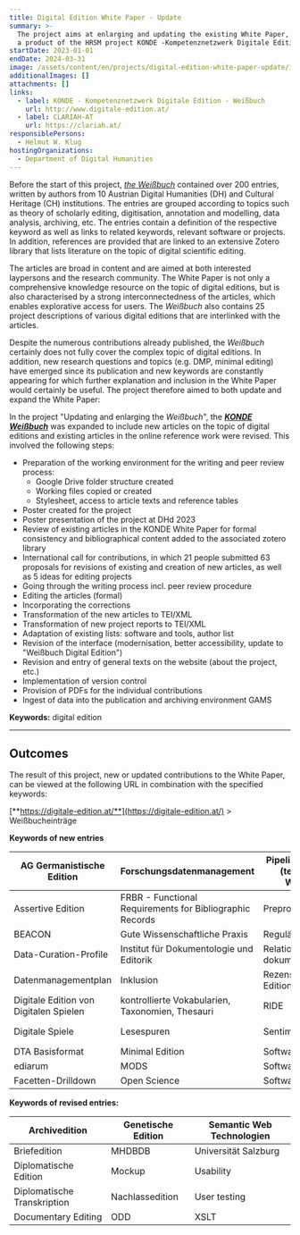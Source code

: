 ```yaml
---
title: Digital Edition White Paper - Update
summary: >-
  The project aims at enlarging and updating the existing White Paper, which was
  a product of the HRSM project KONDE -Kompetenznetzwerk Digitale Edition.
startDate: 2023-01-01
endDate: 2024-03-31
image: /assets/content/en/projects/digital-edition-white-paper-update/image.png
additionalImages: []
attachments: []
links:
  - label: KONDE - Kompetenznetzwerk Digitale Edition - Weißbuch
    url: http://www.digitale-edition.at/
  - label: CLARIAH-AT
    url: https://clariah.at/
responsiblePersons:
  - Helmut W. Klug
hostingOrganizations:
  - Department of Digital Humanities
---
```

Before the start of this project, [*the Weißbuch*](https://www.digitale-edition.at/) contained over 200 entries, written by authors from 10 Austrian Digital Humanities (DH) and Cultural Heritage (CH) institutions. The entries are grouped according to topics such as theory of scholarly editing, digitisation, annotation and modelling, data analysis, archiving, etc. The entries contain a definition of the respective keyword as well as links to related keywords, relevant software or projects. In addition, references are provided that are linked to an extensive Zotero library that lists literature on the topic of digital scientific editing.

The articles are broad in content and are aimed at both interested laypersons and the research community. The White Paper is not only a comprehensive knowledge resource on the topic of digital editions, but is also characterised by a strong interconnectedness of the articles, which enables explorative access for users. The *Weißbuch* also contains 25 project descriptions of various digital editions that are interlinked with the articles.

Despite the numerous contributions already published, the *Weißbuch* certainly does not fully cover the complex topic of digital editions. In addition, new research questions and topics (e.g. DMP, minimal editing) have emerged since its publication and new keywords are constantly appearing for which further explanation and inclusion in the White Paper would certainly be useful. The project therefore aimed to both update and expand the White Paper:

In the project "Updating and enlarging the *Weißbuch*", the [***KONDE Weißbuch***](https://www.digitale-edition.at/) was expanded to include new articles on the topic of digital editions and existing articles in the online reference work were revised. This involved the following steps:

* Preparation of the working environment for the writing and peer review process:
  * Google Drive folder structure created&#x20;
  * Working files copied or created&#x20;
  * Stylesheet, access to article texts and reference tables&#x20;
* Poster created for the project&#x20;
* Poster presentation of the project at DHd 2023&#x20;
* Review of existing articles in the KONDE White Paper for formal consistency and bibliographical content added to the associated zotero library&#x20;
* International call for contributions, in which 21 people submitted 63 proposals for revisions of existing and creation of new articles, as well as 5 ideas for editing projects&#x20;
* Going through the writing process incl. peer review procedure&#x20;
* Editing the articles (formal)&#x20;
* Incorporating the corrections&#x20;
* Transformation of the new articles to TEI/XML&#x20;
* Transformation of new project reports to TEI/XML&#x20;
* Adaptation of existing lists: software and tools, author list&#x20;
* Revision of the interface (modernisation, better accessibility, update to "Weißbuch Digital Edition")&#x20;
* Revision and entry of general texts on the website (about the project, etc.)&#x20;
* Implementation of version control&#x20;
* Provision of PDFs for the individual contributions&#x20;
* Ingest of data into the publication and archiving environment GAMS

**Keywords:** digital edition

---

## **Outcomes**

The result of this project, new or updated contributions to the White Paper, can be viewed at the following URL in combination with the specified keywords:

[**https://digitale-edition.at/**](https://digitale-edition.at/) > Weißbucheinträge

**Keywords of new entries**

| AG Germanistische Edition              | Forschungsdatenmanagement                                | Pipeline, Transition (technischer Workflow) | SpielmechanikenText-Bild-Edition    |
| -------------------------------------- | -------------------------------------------------------- | ------------------------------------------- | ----------------------------------- |
| Assertive Edition                      | FRBR - Functional Requirements for Bibliographic Records | Preprocessing                               | Topic Modelling                     |
| BEACON                                 | Gute Wissenschaftliche Praxis                            | Reguläre Ausdrücke                        | Transkribus                         |
| Data-Curation-Profile                  | Institut für Dokumentologie und Editorik                | Relationen dokumentieren in TEI             | Transkription von Digitalen Spielen |
| Datenmanagementplan                    | Inklusion                                                | Rezension digitaler Editionen               | User Experience                     |
| Digitale Edition von Digitalen Spielen | kontrollierte Vokabularien, Taxonomien, Thesauri         | RIDE                                        | Videoaufzeichnungen                 |
| Digitale Spiele                        | Lesespuren                                               | Sentimentanalyse                            | Web-Architektur für DSE            |
| DTA Basisformat                        | Minimal Edition                                          | Software                                    | Wikisource                          |
| ediarum                                | MODS                                                     | Softwarearchitektur                         | Graphentechnologien                 |
| Facetten-Drilldown                     | Open Science                                             | Softwareentwicklung                         |                                     |

**Keywords of revised entries:**

| Archivedition               | Genetische Edition | Semantic Web Technologien |
| --------------------------- | ------------------ | ------------------------- |
| Briefedition                | MHDBDB             | Universität Salzburg     |
| Diplomatische Edition       | Mockup             | Usability                 |
| Diplomatische Transkription | Nachlassedition    | User testing              |
| Documentary Editing         | ODD                | XSLT                      |

<LinkButton label="more CLARIAH-AT projects" href="/project-funding/" />

<LinkButton label="all DHA Projects" href="en/projects/" />
